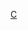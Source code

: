 {{asbox
|icon={{bio icon|Cameroon|35}}
|category=喀麦隆人物小作品
|subject=与[[喀麦隆]]人物相关的
|name=Template:Cameroon-bio-stub
}}<noinclude>
[[Category:非洲人物小作品模板|C]]</noinclude>